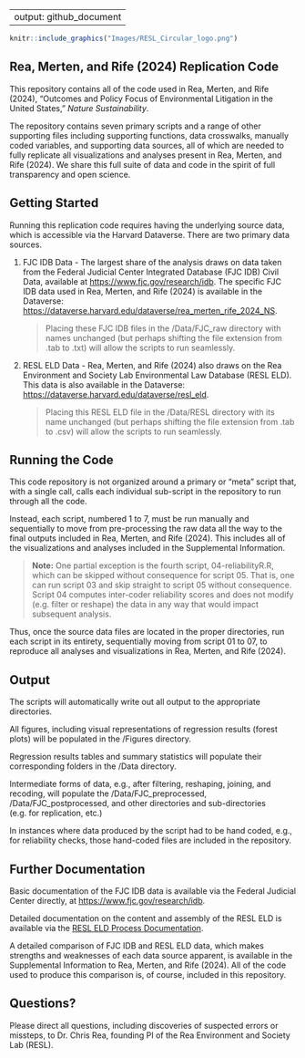 
---
output: github_document
---

```r
knitr::include_graphics("Images/RESL_Circular_logo.png")
```

## Rea, Merten, and Rife (2024) Replication Code

This repository contains all of the code used in Rea, Merten, and Rife (2024), "Outcomes and Policy Focus of Environmental Litigation in the United States," *Nature Sustainability*.

The repository contains seven primary scripts and a range of other supporting files including supporting functions, data crosswalks, manually coded variables, and supporting data sources, all of which are needed to fully replicate all visualizations and analyses present in Rea, Merten, and Rife (2024). We share this full suite of data and code in the spirit of full transparency and open science.

## Getting Started

Running this replication code requires having the underlying source data, which is accessible via the Harvard Dataverse. There are two primary data sources.

1. FJC IDB Data - The largest share of the analysis draws on data taken from the Federal Judicial Center Integrated Database (FJC IDB) Civil Data, available at [https://www.fjc.gov/research/idb](https://www.fjc.gov/research/idb). The specific FJC IDB data used in Rea, Merten, and Rife (2024) is available in the Dataverse: [https://dataverse.harvard.edu/dataverse/rea_merten_rife_2024_NS](https://dataverse.harvard.edu/dataverse/rea_merten_rife_2024_NS).

    > Placing these FJC IDB files in the /Data/FJC_raw directory with names unchanged (but perhaps shifting the file extension from .tab to .txt) will allow the scripts to run seamlessly. 

2. RESL ELD Data - Rea, Merten, and Rife (2024) also draws on the Rea Environment and Society Lab Environmental Law Database (RESL ELD).  This data is also available in the Dataverse: [https://dataverse.harvard.edu/dataverse/resl_eld](https://dataverse.harvard.edu/dataverse/resl_eld).

    > Placing this RESL ELD file in the /Data/RESL directory with its name unchanged (but perhaps shifting the file extension from .tab to .csv) will allow the scripts to run seamlessly.

## Running the Code

This code repository is not organized around a primary or "meta" script that, with a single call, calls each individual sub-script in the repository to run through all the code. 

Instead, each script, numbered 1 to 7, must be run manually and sequentially to move from pre-processing the raw data all the way to the final outputs included in Rea, Merten, and Rife (2024). This includes all of the visualizations and analyses included in the Supplemental Information.

> **Note:** One partial exception is the fourth script, 04-reliabilityR.R, which can be skipped without consequence for script 05. That is, one can run script 03 and skip straight to script 05 without consequence. Script 04 computes inter-coder reliability scores and does not modify (e.g. filter or reshape) the data in any way that would impact subsequent analysis.

Thus, once the source data files are located in the proper directories, run each script in its entirety, sequentially moving from script 01 to 07, to reproduce all analyses and visualizations in Rea, Merten, and Rife (2024). 

## Output

The scripts will automatically write out all output to the appropriate directories. 

All figures, including visual representations of regression results (forest plots) will be populated in the /Figures directory. 

Regression results tables and summary statistics will populate their corresponding folders in the /Data directory.

Intermediate forms of data, e.g., after filtering, reshaping, joining, and recoding, will populate the /Data/FJC_preprocessed, /Data/FJC_postprocessed, and other directories and sub-directories (e.g. for replication, etc.)

In instances where data produced by the script had to be hand coded, e.g., for reliability checks, those hand-coded files are included in the repository.

## Further Documentation

Basic documentation of the FJC IDB data is available via the Federal Judicial Center directly, at [https://www.fjc.gov/research/idb](https://www.fjc.gov/research/idb).

Detailed documentation on the content and assembly of the RESL ELD is available via the [RESL ELD Process Documentation](https://docs.google.com/document/d/1cLVq71dIXMKAhXpye3WG9Iy0PVMU2x3o9vp2YoWa7Ow/edit?usp=sharing).

A detailed comparison of FJC IDB and RESL ELD data, which makes strengths and weaknesses of each data source apparent, is available in the Supplemental Information to Rea, Merten, and Rife (2024). All of the code used to produce this comparison is, of course, included in this repository.

## Questions?

Please direct all questions, including discoveries of suspected errors or missteps, to Dr. Chris Rea, founding PI of the Rea Environment and Society Lab (RESL).

